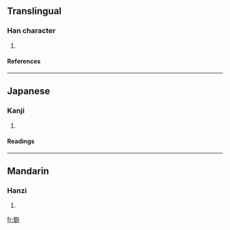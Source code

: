 ==Translingual==
===Han character===
{{Han char|rn=18|rad=刀|as=13|sn=15|four=|canj=田戈中弓 (WILN)}}
# {{defn|Han}}
====References====
{{Han ref|kx=0144.280|dkj=02212|dj=0325.090|hdz=10358.080|uh=5285|ud=21125}}
----
==Japanese==
===Kanji===
{{ja-kanji|grade=|rs=刀13}}
# {{defn|Japanese}} 
====Readings====
{{ja-readings|on=[[たく]] (taku)|kun=}}
----
==Mandarin==
===Hanzi===
{{cmn-hanzi|pin=[[pǐ]] ([[pi3]]), [[zhuò]] ([[zhuo4]])|wg=p'i<sup>3</sup>, cho<sup>4</sup>}}
# {{defn|Mandarin}}

[[fr:劅]]